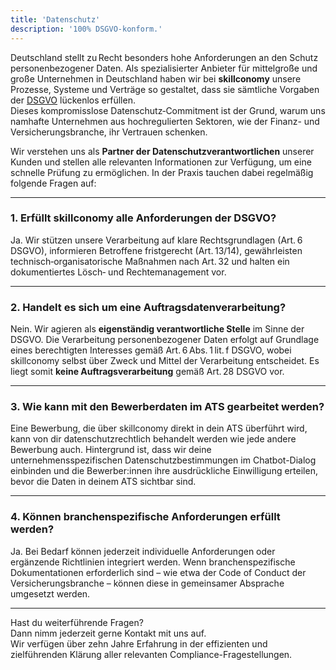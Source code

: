 ```yaml
---
title: 'Datenschutz'
description: '100% DSGVO-konform.'
---
```


 Deutschland stellt zu Recht besonders hohe Anforderungen an den Schutz personenbezogener Daten. Als spezialisierter Anbieter für mittelgroße und große Unternehmen in Deutschland haben wir bei **skillconomy** unsere Prozesse, Systeme und Verträge so gestaltet, dass sie sämtliche Vorgaben der [DSGVO](https://eur-lex.europa.eu/legal-content/DE/TXT/?uri=CELEX%3A32016R0679) lückenlos erfüllen.  
Dieses kompromisslose Datenschutz‑Commitment ist der Grund, warum uns namhafte Unternehmen aus hochregulierten Sektoren, wie der Finanz- und Versicherungs­branche, ihr Vertrauen schenken.

Wir verstehen uns als **Partner der Datenschutz­verantwortlichen** unserer Kunden und stellen alle relevanten Informationen zur Verfügung, um eine schnelle Prüfung zu ermöglichen. In der Praxis tauchen dabei regelmäßig folgende Fragen auf:

---

### 1. Erfüllt skillconomy alle Anforderungen der DSGVO?

Ja. Wir stützen unsere Verarbeitung auf klare Rechtsgrundlagen (Art. 6 DSGVO), informieren Betroffene fristgerecht (Art. 13/14), gewährleisten technisch‑organisatorische Maßnahmen nach Art. 32 und halten ein dokumentiertes Lösch‑ und Rechte­management vor.

---

### 2. Handelt es sich um eine Auftragsdaten­verarbeitung?

Nein. Wir agieren als **eigenständig verantwortliche Stelle** im Sinne der DSGVO. Die Verarbeitung personenbezogener Daten erfolgt auf Grundlage eines berechtigten Interesses gemäß Art. 6 Abs. 1 lit. f DSGVO, wobei skillconomy selbst über Zweck und Mittel der Verarbeitung entscheidet. Es liegt somit **keine Auftragsverarbeitung** gemäß Art. 28 DSGVO vor.

---

### 3. Wie kann mit den Bewerberdaten im ATS gearbeitet werden?

Eine Bewerbung, die über skillconomy direkt in dein ATS überführt wird, kann von dir datenschutzrechtlich behandelt werden wie jede andere Bewerbung auch. Hintergrund ist, dass wir deine unternehmensspezifischen Datenschutzbestimmungen im Chatbot-Dialog einbinden und die Bewerber:innen ihre ausdrückliche Einwilligung erteilen, bevor die Daten in deinem ATS sichtbar sind.

---

### 4. Können branchenspezifische Anforderungen erfüllt werden?

Ja. Bei Bedarf können jederzeit individuelle Anforderungen oder ergänzende Richtlinien integriert werden. Wenn branchenspezifische Dokumentationen erforderlich sind – wie etwa der Code of Conduct der Versicherungsbranche – können diese in gemeinsamer Absprache umgesetzt werden.

---

Hast du weiterführende Fragen?  
Dann nimm jederzeit gerne Kontakt mit uns auf.  
Wir verfügen über zehn Jahre Erfahrung in der effizienten und zielführenden Klärung aller relevanten Compliance-Fragestellungen.